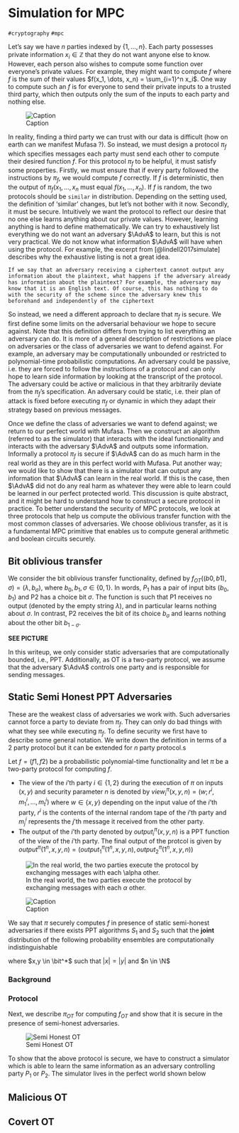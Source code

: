 # Simulation for MPC

`#cryptography` `#mpc`


Let's say we have $n$ parties indexed by $\{1, \dots, n \}$. Each party possesses private information $x_i \in \mathbb{Z}$ that they do not want anyone else to know. However, each person also wishes to compute some function over everyone's private values. For example, they might want to compute $f$ where $f$ is the sum of their values $f(x_1, \dots, x_n) = \sum_{i=1}^n x_i$. One way to compute such an $f$ is for everyone to send their private inputs to a trusted third party, which then outputs only the sum of the inputs to each party and nothing else.

![Caption](bookdown-demo_files/figure-html/mpc.png)

In reality, finding a third party we can trust with our data is difficult (how on earth can we manifest Mufasa ?). So instead, we must design a protocol $\pi_f$ which specifies messages each party must send each other to compute their desired function $f$. For this protocol $\pi_f$ to be helpful, it must satisfy some properties. Firstly, we must ensure that if every party followed the instructions by $\pi_f$, we would compute $f$ correctly. If $f$ is deterministic, then the output of $\pi_f(x_1, \dots, x_n$ must equal $f(x_1, \dots, x_n)$. If $f$ is random, the two protocols should be `similar` in distribution. Depending on the setting used, the definition of 'similar' changes, but let's not bother with it now.  Secondly, it must be secure. Intuitively we want the protocol to reflect our desire that no one else learns anything about our private values. However, learning anything is hard to define mathematically. We can try to exhaustively list everything we do not want an adversary $\AdvA$ to learn, but this is not very practical. We do not know what information $\AdvA$ will have when using the protocol. For example, the excerpt from [@lindell2017simulate] describes why the exhaustive listing is not a great idea.

```If we say that an adversary receiving a ciphertext cannot output any information about the plaintext, what happens if the adversary already has information about the plaintext? For example, the adversary may know that it is an English text. Of course, this has nothing to do with the security of the scheme since the adversary knew this beforehand and independently of the ciphertext```

So instead, we need a different approach to declare that $\pi_f$ is secure. We first define some limits on the adversarial behaviour we hope to secure against. Note that this definition differs from trying to list everything an adversary can do. It is more of a general description of restrictions we place on adversaries or the class of adversaries we want to defend against. For example, an adversary may be computationally unbounded or restricted to polynomial-time probabilistic computations. An adversary could be passive, i.e. they are forced to follow the instructions of a protocol and can only hope to learn side information by looking at the transcript of the protocol. The adversary could be active or malicious in that they arbitrarily deviate from the $\pi_f$'s specification. An adversary could be static, i.e. their plan of attack is fixed before executing $\pi_f$ or dynamic in which they adapt their strategy based on previous messages. 

Once we define the class of adversaries we want to defend against; we return to our perfect world with Mufasa. Then we construct an algorithm (referred to as the simulator) that interacts with the ideal functionality and interacts with the adversary $\AdvA$ and outputs some information. Informally a  protocol $\pi_f$ is secure if $\AdvA$ can do as much harm in the real world as they are in this perfect world with Mufasa. Put another way; we would like to show that there is a simulator that can output any information that $\AdvA$ can learn in the real world. If this is the case, then $\AdvA$  did not do any real harm as whatever they were able to learn could be learned in our perfect protected world. This discussion is quite abstract, and it might be hard to understand how to construct a secure protocol in practice. To better understand the security of MPC protocols, we look at three protocols that help us compute the oblivious transfer function with the most common classes of adversaries. We choose oblivious transfer, as it is a fundamental MPC primitive that enables us to compute general arithmetic and boolean circuits securely.

## Bit oblivious transfer

We consider the bit oblivious transfer  functionality, defined by $f_{OT}\Big((b0,b1),\sigma \Big) = (\lambda,b_\sigma)$, where $b_0,b_1 ,\sigma ∈ \{0,1\}$.  In words, $P_1$ has a pair of input bits $(b_0,b_1)$ and P2 has a choice bit $\sigma$. The function is such that P1 receives no output (denoted by the empty string $\lambda$), and in particular learns nothing about $\sigma$. In contrast, P2 receives the bit of its choice $b_\sigma$ and learns nothing about the other bit $b_{1−\sigma}$.

**SEE PICTURE**

In this writeup, we only consider static adversaries that are computationally bounded, i.e., PPT. Additionally, as OT is a two-party protocol, we assume that the adversary $\AdvA$ controls one party and is responsible for sending messages.

## Static Semi Honest PPT Adversaries
These are the weakest class of adversaries we work with. Such adversaries cannot force a party to deviate from $\pi_f$. They can only do bad things with what they see while executing $\pi_f$. To define security we first have to describe some general notation. We write down the definition in terms of a 2 party protocol but it can be extended for $n$ party protocol.s

Let $f = (f1,f2)$ be a probabilistic polynomial-time functionality and let $\pi$ be a two-party protocol for computing $f$.

+ The view of the $i$'th party $i \in \{1, 2\}$ during the execution of $\pi$ on inputs $(x,y)$ and security parameter $n$ is denoted by $view_i^\pi(x,y,n)=(w; r^i, m_1^i, \dots, m_t^i)$ where $w \in \{ x, y\}$ depending on the input value of the $i$'th party, $r^i$ is the contents of the internal random tape of the $i$'th party and $m_j^i$ represents the $j$'th message it received from the other party.
+ The output of the $i$'th party denoted by $output_i^\pi(x,y,n)$ is a PPT function of the view of the $i$'th party. The final output of the protcol is given by $output^\pi\big(1^n, x, y, n \big) = \Big(output_1^\pi\big(1^n, x, y, n \big), output_2^\pi\big(1^n, x, y, n \big)\Big)$

![In the real world, the two parties execute the protocol by exchanging messages with each $\alpha$ other.](bookdown-demo_files/figure-html/mpc_real.png)



![Caption](bookdown-demo_files/figure-html/mpc_sim.png)

:::{.definition name="Security against static semi-honest adversaries"}
We say that $\pi$ securely computes $f$ in presence of static semi-honest adversaries if there exists PPT algorithms $S_1$ and $S_2$ such that the **joint** distribution of the following probability ensembles are computationally indistinguishable

\begin{align}
\{ \Big(S_1 \big(1^n, x, f_1(x,y) \big), f(x,y)\Big) \}_{x, y, n} \overset{\mathsf{comp}}\equiv  \{ \Big(view_1^\pi\Big(1^n, x, y, n \Big), output^\pi\big(1^n, x, y, n \big)\Big)\}_{x, y, n} 
\end{align}

\begin{align}
\{ \Big(S_2 \big(1^n, x, f_1(x,y) \big), f(x,y)\Big) \}_{x, y, n} \overset{\mathsf{comp}}\equiv  \{ \Big(view_2^\pi\Big(1^n, x, y, n \Big), output^\pi\big(1^n, x, y, n \big)\Big)\}_{x, y, n} 
\end{align}

where $x,y \in \bit^*$ such that $|x| = |y|$ and $n \in \N$
::: 

### Background

### Protocol

Next, we describe $\pi_{OT}$ for computing $f_{OT}$ and show that it is secure in the presence of semi-honest adversaries.

![Semi Honest OT](bookdown-demo_files/figure-html/semi_honest_ot.png)

To show that the above protocol is secure, we have to construct a simulator which is able to learn the same information as an adversary controlling party $P_1$ or $P_2$. The simulator lives in the perfect world shown below


## Malicious OT

## Covert OT
